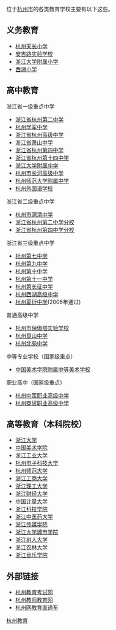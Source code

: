 {{Expand|time=2018-08-03T18:35:50+00:00}}
位于[[杭州市|杭州市]]的各类教育学校主要有以下这些。

==义务教育==
*[[杭州天长小学|杭州天长小学]]
*[[安吉路实验学校|安吉路实验学校]]
*[[浙江大学附属小学|浙江大学附属小学]]
*[[西湖小学|西湖小学]]

==高中教育==
{{main|杭州中等教育}}

浙江省一级重点中学
*[[浙江省杭州第二中学|浙江省杭州第二中学]]
*[[杭州学军中学|杭州学军中学]]
*[[浙江省杭州高级中学|浙江省杭州高级中学]]
*[[浙江省萧山中学|浙江省萧山中学]]
*[[浙江省杭州第四中学|浙江省杭州第四中学]]
*[[浙江省杭州第十四中学|浙江省杭州第十四中学]]
*[[浙江大学附属中学|浙江大学附属中学]]
*[[杭州市长河高级中学|杭州市长河高级中学]]
*[[杭州师范大学附属中学|杭州师范大学附属中学]]
*[[杭州外国语学校|杭州外国语学校]]
浙江省二级重点中学
*[[杭州市源清中学|杭州市源清中学]]
*[[浙江省杭州第二中学分校|浙江省杭州第二中学分校]]
*[[浙江省杭州第四中学分校|浙江省杭州第四中学分校]]
浙江省三级重点中学
*[[杭州第七中学|杭州第七中学]]
*[[杭州第九中学|杭州第九中学]]
*[[杭州第十中学|杭州第十中学]]
*[[杭州第十一中学|杭州第十一中学]]
*[[杭州第长征中学|杭州第长征中学]]
*[[杭州西湖高级中学|杭州西湖高级中学]]
*[[杭州夏衍中学|杭州夏衍中学]](2006年通过)
普通高级中学
*[[杭州市保俶塔实验学校|杭州市保俶塔实验学校]]
*[[杭州艮山中学|杭州艮山中学]]
*[[杭州北苑中学|杭州北苑中学]]
中等专业学校（国家级重点）
*[[中国美术学院附属中等美术学校|中国美术学院附属中等美术学校]]
职业高中（国家级重点）
*[[杭州中策职业高级中学|杭州中策职业高级中学]]
*[[杭州商贸职业高级中学|杭州商贸职业高级中学]]

==高等教育（本科院校）==
{{main|杭州高等教育}}

*[[浙江大学|浙江大学]]
*[[中国美术学院|中国美术学院]]
*[[浙江工业大学|浙江工业大学]]
*[[杭州电子科技大学|杭州电子科技大学]]
*[[杭州师范大学|杭州师范大学]]
*[[浙江工商大学|浙江工商大学]]
*[[浙江理工大学|浙江理工大学]]
*[[浙江财经大学|浙江财经大学]]
*[[中国计量大学|中国计量大学]]
*[[浙江科技学院|浙江科技学院]]
*[[浙江中医药大学|浙江中医药大学]]
*[[浙江传媒学院|浙江传媒学院]]
*[[浙江大学城市学院|浙江大学城市学院]]
*[[浙江树人大学|浙江树人大学]]
*[[浙江农林大学|浙江农林大学]]
*[[浙江音乐学院|浙江音乐学院]]

== 外部链接 ==
*[https://web.archive.org/web/20120915085449/http://www.hzjyks.net/ 杭州教育考试网]
*[https://web.archive.org/web/20120911220437/http://www.hzjsjy.com/cms/ 杭州教师教育网]
*[http://edu.hangzhou.com.cn/ 杭州网教育直通车] {{Wayback|url=http://edu.hangzhou.com.cn/ |date=20210205041208 }}

{{杭州市}}
[[Category:杭州教育|]]